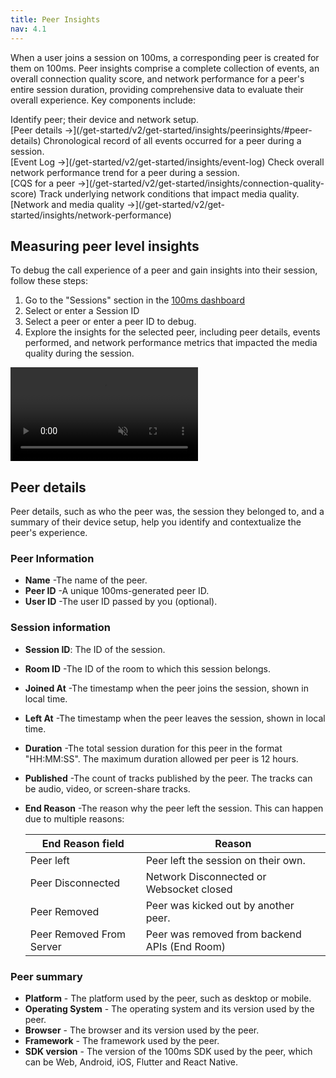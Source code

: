 ```yaml
---
title: Peer Insights
nav: 4.1
---
```


When a user joins a session on 100ms, a corresponding peer is created for them on 100ms. Peer insights comprise a complete collection of events, an overall connection quality score, and network performance for a peer's entire session duration, providing comprehensive data to evaluate their overall experience. Key components include:

<FlexContainer>
<Callout title="Peer Details">
Identify peer; their device and network setup.<br/>
[Peer details →](/get-started/v2/get-started/insights/peerinsights/#peer-details)
</Callout>


<Callout title="Check event log of a peer" icon="link">
Chronological record of all events occurred for a peer during a session.<br/>
[Event Log →](/get-started/v2/get-started/insights/event-log)
</Callout>
</FlexContainer>

<FlexContainer>
<Callout title="Connection Quality Score" icon="link">
Check overall network performance trend for a peer during a session.<br/>
[CQS for a peer →](/get-started/v2/get-started/insights/connection-quality-score)
</Callout>

<Callout title="Network Performance">
Track underlying network conditions that impact media quality.<br/>
[Network and media quality →](/get-started/v2/get-started/insights/network-performance)
</Callout>
</FlexContainer>

## Measuring peer level insights

To debug the call experience of a peer and gain insights into their session, follow these steps:

1. Go to the "Sessions" section in the [100ms dashboard](https://dashboard.100ms.live/dashboard)
2. Select or enter a Session ID
3. Select a peer or enter a peer ID to debug.
4. Explore the insights for the selected peer, including peer details, events performed, and network performance metrics that impacted the media quality during the session.




<video loop="true" autoplay="true" id="vid" muted>
<source src="/docs/guides/peer-insights.mp4" type="video/mp4" />
</video>


## Peer details

Peer details, such as who the peer was, the session they belonged to, and a summary of their device setup, help you identify and contextualize the peer's experience.

### Peer Information

- **Name** -The name of the peer.
- **Peer ID** -A unique 100ms-generated peer ID.
- **User ID** -The user ID passed by you (optional).

### Session information

- **Session ID**: The ID of the session.
- **Room ID** -The ID of the room to which this session belongs.
- **Joined At** -The timestamp when the peer joins the session, shown in local time.
- **Left At** -The timestamp when the peer leaves the session, shown in local time.
- **Duration** -The total session duration for this peer in the format "HH:MM:SS". The maximum duration allowed per peer is 12 hours.
- **Published** -The count of tracks published by the peer. The tracks can be audio, video, or screen-share tracks.
- **End Reason** -The reason why the peer left the session. This can happen due to multiple reasons:

	| End Reason field | Reason|
	|---------| -------|
	| Peer left | Peer left the session on their own.|
	| Peer Disconnected | Network Disconnected or Websocket closed  |
	| Peer Removed  | Peer was kicked out by another peer.|
	| Peer Removed From Server | Peer was removed from backend APIs (End Room)|

### Peer summary

- **Platform** - The platform used by the peer, such as desktop or mobile.
- **Operating System** - The operating system and its version used by the peer.
- **Browser** - The browser and its version used by the peer.
- **Framework** - The framework used by the peer.
- **SDK version** - The version of the 100ms SDK used by the peer, which can be Web, Android, iOS, Flutter and React Native.
